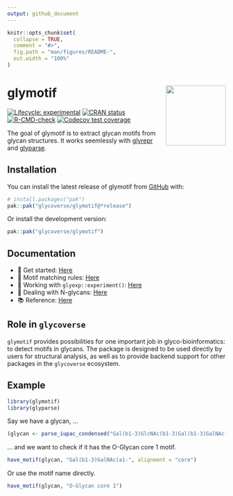 ```yaml
---
output: github_document
---
```


<!-- README.md is generated from README.Rmd. Please edit that file -->

```r
knitr::opts_chunk$set(
  collapse = TRUE,
  comment = "#>",
  fig.path = "man/figures/README-",
  out.width = "100%"
)
```

# glymotif <a href="https://glycoverse.github.io/glymotif/"><img src="man/figures/logo.png" align="right" height="138" /></a>

<!-- badges: start -->
[![Lifecycle: experimental](https://img.shields.io/badge/lifecycle-experimental-orange.svg)](https://lifecycle.r-lib.org/articles/stages.html#experimental)
[![CRAN status](https://www.r-pkg.org/badges/version/glymotif)](https://CRAN.R-project.org/package=glymotif)
[![R-CMD-check](https://github.com/glycoverse/glymotif/actions/workflows/R-CMD-check.yaml/badge.svg)](https://github.com/glycoverse/glymotif/actions/workflows/R-CMD-check.yaml)
[![Codecov test coverage](https://codecov.io/gh/glycoverse/glymotif/graph/badge.svg)](https://app.codecov.io/gh/glycoverse/glymotif)
<!-- badges: end -->

The goal of glymotif is to extract glycan motifs from glycan structures.
It works seemlessly with [glyrepr](https://github.com/glycoverse/glyrepr)
and [glyparse](https://github.com/glycoverse/glyparse).

## Installation

You can install the latest release of glymotif from [GitHub](https://github.com/) with:

``` r
# install.packages("pak")
pak::pak("glycoverse/glymotif@*release")
```

Or install the development version:

``` r
pak::pak("glycoverse/glymotif")
```

## Documentation

- 🚀 Get started: [Here](https://glycoverse.github.io/glymotif/articles/glymotif.html)
- 🔧 Motif matching rules: [Here](https://glycoverse.github.io/glymotif/articles/motif-matching.html)
- 🔬 Working with `glyexp::experiment()`: [Here](https://glycoverse.github.io/glymotif/articles/with-exp.html)
- 🧬 Dealing with N-glycans: [Here](https://glycoverse.github.io/glymotif/articles/n-glycans.html)
- 📚 Reference: [Here](https://glycoverse.github.io/glymotif/reference/index.html)

## Role in `glycoverse`

`glymotif` provides possibilities for one important job in glyco-bioinformatics:
to detect motifs in glycans.
The package is designed to be used directly by users for structural analysis,
as well as to provide backend support for other packages in the `glycoverse` ecosystem.

## Example

```r
library(glymotif)
library(glyparse)
```

Say we have a glycan, ...
```r
(glycan <- parse_iupac_condensed("Gal(b1-3)GlcNAc(b1-3)Gal(b1-3)GalNAc(a1-"))
```

... and we want to check if it has the O-Glycan core 1 motif.
```r
have_motif(glycan, "Gal(b1-3)GalNAc(a1-", alignment = "core")
```

Or use the motif name directly.
```r
have_motif(glycan, "O-Glycan core 1")
```

